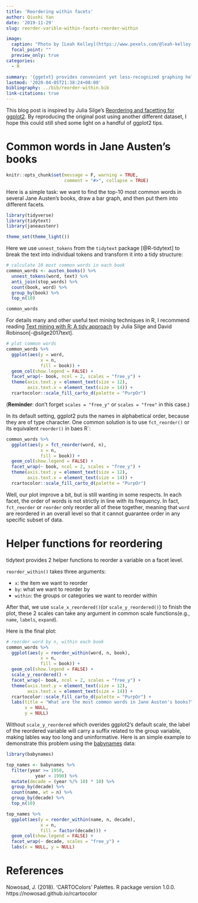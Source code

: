 ```yaml
---
title: 'Reordering within facets'
author: Qiushi Yan
date: '2019-11-29'
slug: reorder-varible-within-facets-reorder-within

image:
  caption: "Photo by [Leah Kelley](https://www.pexels.com/@leah-kelley-50725)"
  focal_point: ""
  preview_only: true
categories:
  - R

summary: '{ggetxt} provides convenient yet less-recognized graphing helpers to reorder an x or y axis within facets.'
lastmod: '2020-04-05T21:38:24+08:00'
bibliography: ../bib/reorder-within.bib
link-citations: true
---
```


This blog post is inspired by Julia Silge's [
Reordering and facetting for ggplot2
](https://juliasilge.com/blog/reorder-within/). By reproducing the original post using another different dataset, I hope this could still shed some light on a handful of ggplot2 tips.   



# Common words in Jane Austen's books  

```r
knitr::opts_chunk$set(message = F, warning = TRUE, 
                      comment = "#>", collapse = TRUE)
```

Here is a simple task: we want to find the top-10 most common words in several Jane Austen's books, draw a bar graph, and then put them into different facets.  

```r
library(tidyverse)
library(tidytext)
library(janeaustenr)

theme_set(theme_light())
```




Here we use `unnest_tokens` from the `tidytext` package [@R-tidytext] to break the text into individual tokens and transform it into a tidy structure:  

```r
# calculate 10 most common words in each book
common_words <- austen_books() %>%
  unnest_tokens(word, text) %>% 
  anti_join(stop_words) %>% 
  count(book, word) %>% 
  group_by(book) %>% 
  top_n(10)

common_words
```

For details many and other useful text mining techniques in R, I recommend reading [Text mining with R: A tidy approach](Text Mining with R: A tidy approach) by Julia Silge and David Robinson[-@silge2017text].  

```r
# plot common words
common_words %>% 
  ggplot(aes(y = word, 
             x = n, 
             fill = book)) +
  geom_col(show.legend = FALSE) + 
  facet_wrap(~ book, ncol = 2, scales = "free_y") + 
  theme(axis.text.y = element_text(size = 12),
        axis.text.x = element_text(size = 14)) +
  rcartocolor::scale_fill_carto_d(palette = "PurpOr")
```
(**Reminder**: don't forget `scales = "free_y"` or `scales = "free"` in this case.)

In its default setting, ggplot2 puts the names in alphabetical order, because they are of type character.  One common solution is to use `fct_reorder()` or its equivalent `reorder()` in baes R`:  

```r
common_words %>% 
  ggplot(aes(y = fct_reorder(word, n), 
             x = n, 
             fill = book)) +
  geom_col(show.legend = FALSE) +
  facet_wrap(~ book, ncol = 2, scales = "free_y") + 
  theme(axis.text.y = element_text(size = 12),
        axis.text.x = element_text(size = 14)) +
  rcartocolor::scale_fill_carto_d(palette = "PurpOr")
```

Well, our plot improve a bit, but is still wanting in some respects. In each facet, the order of words is not strictly in line with its frequency. In fact, `fct_reorder` or `reorder` only reorder all of these together, meaning that `word` are reordered in an overall level so that it cannot guarantee order in any specific subset of data.  

# Helper functions for reordering  

tidytext provides 2 helper functions to reorder a variable on a facet level.

`reorder_within()` takes three arguments:

- `x`: the item we want to reorder  
- `by`: what we want to reorder by  
- `within`: the groups or categories we want to reorder within  

After that, we use `scale_x_reordered()`(or `scale_y_reordered()`) to finish the plot, these 2 scales can take any argument in common scale functions(e.g., `name`, `labels`, `expand`).

Here is the final plot:  
```r
# reorder word by n, within each book
common_words %>% 
  ggplot(aes(y = reorder_within(word, n, book), 
             x = n, 
             fill = book)) +
  geom_col(show.legend = FALSE) + 
  scale_y_reordered() + 
  facet_wrap(~ book, ncol = 2, scales = "free_y") + 
  theme(axis.text.y = element_text(size = 12),
        axis.text.x = element_text(size = 14)) +
  rcartocolor::scale_fill_carto_d(palette = "PurpOr") +
  labs(title = "What are the most common words in Jane Austen's books?",
       x = NULL,
       y = NULL)
```



Without `scale_y_reordered` which overides ggplot2's default scale, the label of the reordered variable will carry a suffix related to the group variable, making lables way too long and uninformative. Here is an simple example to demonstrate this problem using the [babynames](https://github.com/hadley/babynames) data: 

```r
library(babynames)
```


```r
top_names <- babynames %>% 
  filter(year >= 1950,
           year < 1990) %>% 
  mutate(decade = (year %/% 10) * 10) %>% 
  group_by(decade) %>%
  count(name, wt = n) %>% 
  group_by(decade) %>% 
  top_n(10)

top_names %>% 
  ggplot(aes(y = reorder_within(name, n, decade), 
             x = n, 
             fill = factor(decade))) + 
  geom_col(show.legend = FALSE) + 
  facet_wrap(~ decade, scales = "free_y") +
  labs(x = NULL, y = NULL)
```




# References  

Nowosad, J. (2018). 'CARTOColors' Palettes. R package version 1.0.0. https://nowosad.github.io/rcartocolor